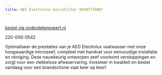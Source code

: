```yaml
---
title: AEG Electrolux microfilter 50297774007
---
```



<Image src={imageProduct} width={imageProduct.width} alt="" />

[bestel via onderdelenexpert.nl](https://www.onderdelenexpert.nl/aeg-electrolux-filter-zeef-vaatwasser-50297774007)

220-000-0542

Optimaliseer de prestaties van je AEG Electrolux vaatwasser met onze hoogwaardige microzeef, compleet met handvat voor eenvoudige installatie en reiniging. Deze nauwkeurig ontworpen zeef voorkomt verstoppingen en zorgt voor een vlekkeloze afwaservaring. Investeer in kwaliteit en bestel vandaag voor een brandschone vaat keer op keer!
